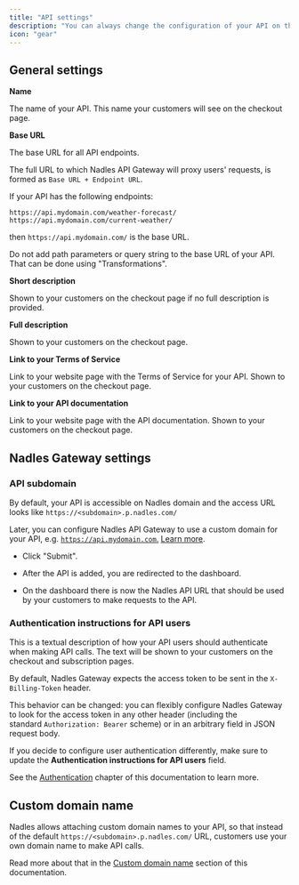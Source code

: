```yaml
---
title: "API settings"
description: "You can always change the configuration of your API on the Settings page."
icon: "gear"
---
```


## General settings

**Name**

The name of your API. This name your customers will see on the checkout page.

**Base URL**

The base URL for all API endpoints.

The full URL to which Nadles API Gateway will proxy users' requests, is formed as `Base URL + Endpoint URL`.

<Info>
  If your API has the following endpoints:

  `https://api.mydomain.com/weather-forecast/`
  `https://api.mydomain.com/current-weather/`

  then `https://api.mydomain.com/` is the base URL.
</Info>

<Warning>
  Do not add path parameters or query string to the base URL of your API. That can be done using "Transformations".
</Warning>

**Short description**

Shown to your customers on the checkout page if no full description is provided.

**Full description**

Shown to your customers on the checkout page.

**Link to your Terms of Service**

Link to your website page with the Terms of Service for your API. Shown to your customers on the checkout page.

**Link to your API documentation**

Link to your website page with the API documentation. Shown to your customers on the checkout page.

## Nadles Gateway settings

### API subdomain

By default, your API is accessible on Nadles domain and the access URL looks like `https://<subdomain>.p.nadles.com/`

Later, you can configure Nadles API Gateway to use a custom domain for your API, e.g. [`https://api.mydomain.com`.](https://api.mydomain.com.) [Learn more](api-management/custom-domains).

* Click "Submit".

* After the API is added, you are redirected to the dashboard.

* On the dashboard there is now the Nadles API URL that should be used by your customers to make requests to the API.

### Authentication instructions for API users

This is a textual description of how your API users should authenticate when making API calls. The text will be shown to your customers on the checkout and subscription pages.

By default, Nadles Gateway expects the access token to be sent in the `X-Billing-Token` header.

This behavior can be changed: you can flexibly configure Nadles Gateway to look for the access token in any other header (including the standard `Authorization: Bearer` scheme) or in an arbitrary field in JSON request body.

If you decide to configure user authentication differently, make sure to update the **Authentication instructions for API users** field.

See the [Authentication](api-management/authentication) chapter of this documentation to learn more.

## Custom domain name

Nadles allows attaching custom domain names to your API, so that instead of the default `https://<subdomain>.p.nadles.com/` URL, customers use your own domain name to make API calls.

Read more about that in the [Custom domain name](https://docs.nadles.com/api-management/custom-domains/) section of this documentation.